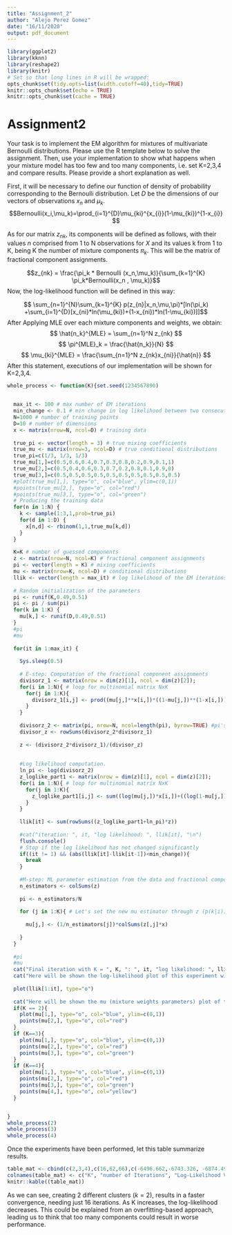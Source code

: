 ```yaml
---
title: "Assignment_2"
author: "Alejo Perez Gomez"
date: "16/11/2020"
output: pdf_document
---
```


```r
library(ggplot2)
library(kknn)
library(reshape2)
library(knitr)
# Set so that long lines in R will be wrapped:
opts_chunk$set(tidy.opts=list(width.cutoff=40),tidy=TRUE)
knitr::opts_chunk$set(echo = TRUE)
knitr::opts_chunk$set(cache = TRUE)
```

# Assignment2

Your task is to implement the EM algorithm for mixtures of multivariate Bernoulli distributions. Please use the R template below to solve the assignment. Then, use your implementation to show what happens when your mixture model has too few and too many components, i.e. set K=2,3,4 and compare results. Please provide a short explanation as well.

First, it will be necessary to define our function of density of probability corresponding to the Bernoulli distribution. Let $D$ be the dimensions of our vectors of observations $x_n$ and $\mu_k$. 
$$Bernoulli(x_i,\mu_k)=\prod_{i=1}^{D}\mu_{ki}^{x_{i}}(1-\mu_{ki})^{1-x_{i}} $$

As for our matrix $z_{nk}$, its components will be defined as follows, with their values $n$ comprised from 1 to N observations for $X$ and its values k from 1 to K, being K the number of mixture components $\pi_k$. This will be the matrix of fractional component assignments.

$$z_{nk} = \frac{\pi_k * Bernoulli (x_n,\mu_k)}{\sum_{k=1}^{K} \pi_k*Bernoulli(x_n , \mu_k)}$$
Now, the log-likelihood function will be defined in this way:

$$ \sum_{n=1}^{N}\sum_{k=1}^{K} p(z_{n}|x_n,\mu,\pi)*[ln(\pi_k) +\sum_{i=1}^{D}[x_{ni}*ln(\mu_{ki})+(1-x_{ni})*ln(1-\mu_{ki})]]$$
After Applying MLE over each mixture components and weights, we obtain:
$$ \hat{n_k}^{MLE} = \sum_{n=1}^N z_{nk} $$
$$ \pi^{MLE}_k = \frac{\hat{n_k}}{N} $$
$$ \mu_{ki}^{MLE} = \frac{\sum_{n=1}^N z_{nk}x_{ni}}{\hat{n}} $$
After this statement, executions of our implementation will be shown for K=2,3,4.


```r
whole_process <- function(K){set.seed(1234567890)

  
  max_it <- 100 # max number of EM iterations
  min_change <- 0.1 # min change in log likelihood between two consecutive EM iterations
  N=1000 # number of training points
  D=10 # number of dimensions
  x <- matrix(nrow=N, ncol=D) # training data
  
  true_pi <- vector(length = 3) # true mixing coefficients
  true_mu <- matrix(nrow=3, ncol=D) # true conditional distributions
  true_pi=c(1/3, 1/3, 1/3)
  true_mu[1,]=c(0.5,0.6,0.4,0.7,0.3,0.8,0.2,0.9,0.1,1)
  true_mu[2,]=c(0.5,0.4,0.6,0.3,0.7,0.2,0.8,0.1,0.9,0)
  true_mu[3,]=c(0.5,0.5,0.5,0.5,0.5,0.5,0.5,0.5,0.5,0.5)
  #plot(true_mu[1,], type="o", col="blue", ylim=c(0,1))
  #points(true_mu[2,], type="o", col="red")
  #points(true_mu[3,], type="o", col="green")
  # Producing the training data
  for(n in 1:N) {
    k <- sample(1:3,1,prob=true_pi)
    for(d in 1:D) {
      x[n,d] <- rbinom(1,1,true_mu[k,d])
    }
  }
  
  K=K # number of guessed components
  z <- matrix(nrow=N, ncol=K) # fractional component assignments
  pi <- vector(length = K) # mixing coefficients
  mu <- matrix(nrow=K, ncol=D) # conditional distributions
  llik <- vector(length = max_it) # log likelihood of the EM iterations
  
  # Random initialization of the parameters
  pi <- runif(K,0.49,0.51)
  pi <- pi / sum(pi)
  for(k in 1:K) {
    mu[k,] <- runif(D,0.49,0.51)
  }
  #pi
  #mu
  
  for(it in 1:max_it) {
    
    Sys.sleep(0.5)
    
    # E-step: Computation of the fractional component assignments
    divisorz_1 <- matrix(nrow = dim(z)[1], ncol = dim(z)[2]); 
    for(i in 1:N){ # loop for multinomial matrix NxK  
      for(j in 1:K){
        divisorz_1[i,j] <- prod((mu[j,]**x[i,])*((1-mu[j,])**(1-x[i,])))           
      }
    }
    
    divisorz_2 <- matrix(pi, nrow=N, ncol=length(pi), byrow=TRUE) #pi's at the divisor
    divisor_z <- rowSums(divisorz_2*divisorz_1)
    
    z <- (divisorz_2*divisorz_1)/(divisor_z)
    
    
    #Log likelihood computation.
    ln_pi <- log(divisorz_2)
    z_loglike_part1 <- matrix(nrow = dim(z)[1], ncol = dim(z)[2]); 
    for(i in 1:N){ # loop for multinomial matrix NxK  
      for(j in 1:K){
        z_loglike_part1[i,j] <- sum((log(mu[j,])*x[i,])+((log(1-mu[j,]))*(1-x[i,])))           
      }
    }
    
    llik[it] <- sum(rowSums((z_loglike_part1+ln_pi)*z))
    
    #cat("iteration: ", it, "log likelihood: ", llik[it], "\n")
    flush.console() 
    # Stop if the log likelihood has not changed significantly
    if((it != 1) && (abs(llik[it]-llik[it-1])<min_change)){
      break
    }
    
    #M-step: ML parameter estimation from the data and fractional component assignments
    n_estimators <- colSums(z) 
    
    pi <- n_estimators/N 
    
    for (j in 1:K){ # Let's set the new mu estimator through z (p(k|i))
      
      mu[j,] <- (1/n_estimators[j])*colSums(z[,j]*x)
      
    }
  }
  
  #pi
  #mu
  cat("Final iteration with K = ", K, ": ", it, "log likelihood: ", llik[it], "\n")
  cat("Here will be shown the log-likelihood plot of this experiment with K = ", K)
  
  plot(llik[1:it], type="o")
  
  cat("Here will be shown the mu (mixture weights parameters) plot of this experiment with K = ", K)
  if(K == 2){
    plot(mu[1,], type="o", col="blue", ylim=c(0,1))
    points(mu[2,], type="o", col="red")
  }
  if (K==3){
    plot(mu[1,], type="o", col="blue", ylim=c(0,1))
    points(mu[2,], type="o", col="red")
    points(mu[3,], type="o", col="green")
  }
  if (K==4){
    plot(mu[1,], type="o", col="blue", ylim=c(0,1))
    points(mu[2,], type="o", col="red")
    points(mu[3,], type="o", col="green")
    points(mu[4,], type="o", col="yellow")
  }


}
whole_process(2)
whole_process(3)
whole_process(4)
```

Once the experiments have been performed, let this table summarize results.


```r
table_mat <- cbind(c(2,3,4),c(16,62,66),c(-6496.662,-6743.326, -6874.497))
colnames(table_mat) <- c("K", "number of Iterations", "Log-Likelihood Value")
knitr::kable((table_mat))
```

As we can see, creating 2 different clusters ($k=2$), results in a faster convergence, needing just 16 iterations. As K increases, the log-likelihood decreases. This could be explained from an overfitting-based approach, leading us to think that too many components could result in worse performance.